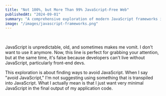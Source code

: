 ```yaml
---
title: "Not 100%, but More Than 99% JavaScript-Free Web"
publishedAt: "2024-09-01"
summary: "A comprehensive exploration of modern JavaScript frameworks including React, Vue, and Angular."
image: "/images/javascript-frameworks.png"
---
```

<YouTube id = "HWXg-d9DY2I" />

<p>&nbsp;</p>

JavaScript is unpredictable, old, and sometimes makes me vomit. I don't want to use it anymore. Now, this line is perfect for grabbing your attention, but at the same time, it's false because developers can't live without JavaScript, particularly front-end devs. 

This exploration is about finding ways to avoid JavaScript. When I say "avoid JavaScript," I'm not suggesting using something that is transpiled into JavaScript. What I actually mean is that I just want very minimal JavaScript in the final output of my application code.
